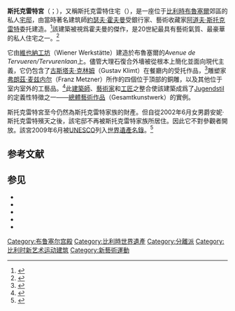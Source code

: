 {{Infobox building
| building_name       = 斯托克雷特宮
| native_building_name= Le Palais Stoclet{{fr icon}}<br /> Stocletpaleis {{nl icon}}
| image               = 20120923_Brussels_PalaisStoclet_Hoffmann_DSC06725_PtrQs.jpg
| caption             = 斯托克雷特宮
| former_names        =
| alternate_names     = 斯托克雷特住宅
| map_type            =
| building_type       =
| architectural_style = [[分離派|分離派]]
| structural_system   =
| cost                = 
| location            = {{BEL}}[[布魯塞爾|布魯塞爾]]
| client              = [[阿道夫·斯托克雷特|阿道夫·斯托克雷特]]
| owner               =
| current_tenants     =  
| landlord            =
| coordinates         = {{coord|50|50|07|N|4|24|58|E|region:BE_type:landmark_region:BE_scale:10000|display=inline,title}}
| altitude            = 
| start_date          = 1905年
| completion_date     = 1911年
| inauguration_date   =
| demolition_date     =
| height              =
| diameter            = 
| other_dimensions    =
| floor_count         =
| floor_area          = 
| main_contractor     =
| architect           = [[約瑟夫·霍夫曼|約瑟夫·霍夫曼]]
| structural_engineer =
| services_engineer   =
| civil_engineer      =
| other_designers     = [[古斯塔夫·克林姆|古斯塔夫·克林姆]]、<br />[[弗朗斯·麦兹内尔|弗朗斯·麦兹内尔]]、<br />[[费尔南德·赫诺普夫|费尔南德·赫诺普夫]]
| quantity_surveyor   =
| awards              =
| references          =
}}
{{世界文化遗产概要表
| site_img = 
| site_img_capt = 
| site_img_width = 
| zh_name = 斯托克雷特宮
| en_name = Stoclet House
| fr_name = Palais Stoclet
| country = {{BEL}}
| Region = 欧洲和北美地区
| criterion_c = (i)(ii)
| rg_year = 2009年
| ex_rg_year = 
| remarks = 
| org_url = http://whc.unesco.org/en/list/1298 1298
| map_img = 
| map_img_width = 
| locator_x = 
| locator_y = 
org_url = 
icun =  }}
'''斯托克雷特宮'''（{{lang-fr|Palais Stoclet}}；{{lang-nl|Stocletpaleis}}），又稱斯托克雷特住宅（{{lang-en|Stoclet House}}），是一座位于[[比利時|比利時]][[布魯塞爾|布魯塞爾]]郊區的私人[[宅邸|宅邸]]，由當時著名建筑師[[約瑟夫·霍夫曼|約瑟夫·霍夫曼]]受銀行家、藝術收藏家[[阿道夫·斯托克雷特|阿道夫·斯托克雷特]]委托建造。<ref>{{cite book | last = Sharp | first = Dennis | title = Twentieth Century Architecture | publisher = Images Publishing Group | location = Mulgrave | year = 2002 | isbn = 1864700858 | url = http://books.google.be/books?id=sQUi8kRKWrMC&pg=PA44 | page = 44 | access-date = 2009-06-28 | archive-date = 2019-03-27 | archive-url = https://web.archive.org/web/20190327090839/https://books.google.be/books?id=sQUi8kRKWrMC&pg=PA44 | dead-url = no }}</ref>該建築被視爲霍夫曼的傑作，是20世紀最具有藝術氣質、最豪華的私人住宅之一。<ref>{{cite book | last = Watkin | first = David | title = A History of Western Architecture | publisher = Laurence King Publishing | location = London | year = 2005 | isbn = 1856694593 | page = 548 | url = http://books.google.be/books?id=39T1zElEBrQC&pg=PA548 | access-date = 2009-06-28 | archive-date = 2019-03-27 | archive-url = https://web.archive.org/web/20190327090755/https://books.google.be/books?id=39T1zElEBrQC&pg=PA548 | dead-url = no }}</ref>

它由[[維也納工坊|維也納工坊]]（Wiener Werkstätte）建造於布魯塞爾的''Avenue de Tervueren/Tervurenlaan''上。儘管大理石復合外墻被從根本上簡化並面向現代主義，它仍包含了[[古斯塔夫·克林姆|古斯塔夫·克林姆]]（Gustav Klimt）在餐廳内的受托作品，<ref>{{cite book | last = Honnef | first = Klaus | title = Art of the 20th Century | publisher = Taschen | location = Köln | year = 2000 | isbn = 3822859079 | page = 754 | url = http://books.google.be/books?id=069rL6vA1BAC&pg=PA752 | access-date = 2009-07-20 | archive-date = 2011-09-29 | archive-url = https://web.archive.org/web/20110929041343/http://books.google.be/books?id=069rL6vA1BAC&pg=PA752 | dead-url = no }}</ref>雕塑家[[弗朗茲·麦兹内尔|弗朗茲·麦兹内尔]]（Franz Metzner）所作的四個位于頂部的銅雕，以及其他位于室内室外的工藝品。<ref>{{cite book | last = Sembach | first = Klaus-Jurgen | title = Art Nouveau | publisher = Taschen | location = Köln | year = 2002 | isbn = 3822820229 | page = 225 | url = http://books.google.be/books?id=dgsFkaeksJEC&pg=PA232&dq=Palais+Stoclet&lr=&as_brr=3&client=firefox-a&hl=en#PPA224,M1 | access-date = 2009-07-20 | archive-date = 2011-09-29 | archive-url = https://web.archive.org/web/20110929041243/http://books.google.be/books?id=dgsFkaeksJEC&pg=PA232&dq=Palais+Stoclet&lr=&as_brr=3&client=firefox-a&hl=en#PPA224,M1 | dead-url = no }}</ref>此[[建築師|建築師]]、[[藝術家|藝術家]]和[[工匠|工匠]]之整合使該建築成爲了[[新藝術運動|Jugendstil]]的定義性特徵之一——[[總體藝術作品|總體藝術作品]]（Gesamtkunstwerk）的實例。

斯托克雷特宮至今仍然為斯托克雷特家族的財產。但自從2002年6月女男爵安妮·斯托克雷特殯天之後，該宅邸不再被斯托克雷特家族所居住。因此它不對參觀者開放。該宮2009年6月被[[UNESCO|UNESCO]]列入[[世界遺產名錄|世界遺產名錄]]。<ref>{{cite web
  | title = Stoclet House
  | publisher = UNESCO World Heritage Centre
  | date = July 4, 2009
  | url = http://whc.unesco.org/en/list/1298
  | accessdate = July 4, 2009
  | archive-date = 2017-07-11
  | archive-url = https://web.archive.org/web/20170711112241/http://whc.unesco.org/en/list/1298
  | dead-url = no
  }}</ref>

== 参考文献 ==
{{Reflist|2}}

== 参见 ==
* {{cite book|last= Kurrent|first=Friedrich|coauthors= Strobl, Alice|title=Das Palais Stoclet in Brüssel |publisher= Verlag Galerie Welz|location=Salzburg |date=1991|isbn=3853491626|language=de}}
* {{cite book | last = Sembach | first = Klaus-Jurgen | title = Art Nouveau | publisher = Taschen | location = Köln | year = 2002 | isbn = 3822820229 | page = 225 | url = http://books.google.be/books?id=dgsFkaeksJEC&pg=PA232&dq=Palais+Stoclet&lr=&as_brr=3&client=firefox-a&hl=en#PPA224,M1 | access-date = 2009-07-20 | archive-date = 2011-09-29 | archive-url = https://web.archive.org/web/20110929041243/http://books.google.be/books?id=dgsFkaeksJEC&pg=PA232&dq=Palais+Stoclet&lr=&as_brr=3&client=firefox-a&hl=en#PPA224,M1 | dead-url = no }}
* {{cite book | last = Noever | first = Peter | title = Yearning for Beauty: the Wiener Werkstätte and the Stoclet House | publisher = Hatje Cantz Publishers | location = Ostfildern-Ruit | year = 2006 | isbn = 3775717781 }}
* {{cite book|last=Sekler|first=Eduard F.|title=The Stoclet House|publisher=Phaidon|location=London|date=1967|oclc=82161568}}
* {{Cite web|url=http://www.kikirpa.be/www2/cgi-bin/wwwopac.exe?DATABASE=fotos2&LANGUAGE=0&COPYTEXT=&COPYRIGHT=&OPAC_URL=&20016657=on|title=Catalog of images of the Stoclet Palace|accessdate=2009-01-10|publisher=Royal Institute for the Study and Conservation of Belgium's Artistic Heritage|work=Picture Library|archive-date=2019-03-31|archive-url=https://web.archive.org/web/20190331205640/http://www.kikirpa.be/www2/cgi-bin/wwwopac.exe?DATABASE=fotos2&LANGUAGE=0&COPYTEXT=&COPYRIGHT=&OPAC_URL=&20016657=on|dead-url=yes}}
{{commonscat|Palais Stoclet}}

{{比利时世界遗产}}

[[Category:布鲁塞尔宫殿|Category:布鲁塞尔宫殿]]
[[Category:比利時世界遺產|Category:比利時世界遺產]]
[[Category:分離派|Category:分離派]]
[[Category:比利时新艺术运动建筑|Category:比利时新艺术运动建筑]]
[[Category:新藝術運動|Category:新藝術運動]]